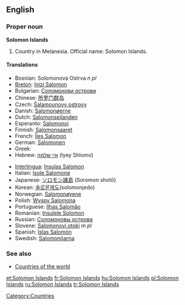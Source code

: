{{wikipedia}}
==English==

===Proper noun===
'''Solomon Islands'''

# Country in Melanesia. Official name: Solomon Islands.

====Translations====
{{trans-top|A country in Melanesia}}
* Bosnian: Solomonova Ostrva ''n pl''
* [[Breton]]: [[Inizi Salomon]]
* Bulgarian: [[Соломонови острови]]
* Chinese: [[所罗门群岛]]
* Czech: [[Šalamounovy ostrovy]] {{m|p}}
* Danish: [[Salomonøerne]]
* Dutch: [[Salomonseilanden]]
* Esperanto: [[Salomonoj]]
* Finnish: [[Salomonsaaret]]
* French: [[Îles Salomon]]
* German: [[Salomonen]]
* Greek: {{t|el|Νήσοι Σολομώντος|m|p|tr=Nísoi Solomóntos}}
* Hebrew: [[איי שלמה]] (Iyey Shlomo)
{{trans-mid}}
* [[Interlingua]]: [[Insulas Salomon]]
* Italian: [[Isole Salomone]]
* Japanese: [[ソロモン諸島]] (Soromon shotō)
* Korean: [[솔로몬제도]](solomonjedo)
* Norwegian: [[Salomonøyene]]
* Polish: [[Wyspy Salomona]]
* Portuguese: [[Ilhas Salomão]]
* Romanian: [[Insulele Solomon]]
* Russian: [[Соломоновы острова]]
* Slovene: [[Salomonovi otoki]] ''m pl''
* Spanish: [[Islas Salomón]]
* Swedish: [[Salomonöarna]]
{{trans-bottom}}

===See also===
* [[Appendix:Countries of the world|Countries of the world]]

[[Category:Countries]]

[[et:Solomon Islands]]
[[fr:Solomon Islands]]
[[hu:Solomon Islands]]
[[pl:Solomon Islands]]
[[ru:Solomon Islands]]
[[tr:Solomon Islands]]